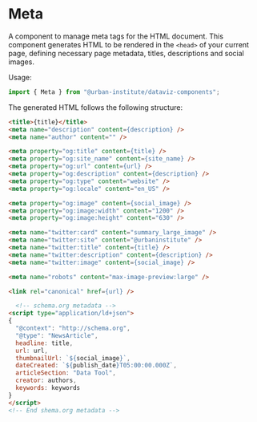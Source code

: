 

<Meta title="Components/Meta" of={Stories} />

# Meta

A component to manage meta tags for the HTML document. This component generates HTML to be rendered in the `<head>` of your current page, defining necessary page metadata, titles, descriptions and social images.

Usage:

```js
import { Meta } from "@urban-institute/dataviz-components";
```
The generated HTML follows the following structure:

```html
<title>{title}</title>
<meta name="description" content={description} />
<meta name="author" content="" />

<meta property="og:title" content={title} />
<meta property="og:site_name" content={site_name} />
<meta property="og:url" content={url} />
<meta property="og:description" content={description} />
<meta property="og:type" content="website" />
<meta property="og:locale" content="en_US" />

<meta property="og:image" content={social_image} />
<meta property="og:image:width" content="1200" />
<meta property="og:image:height" content="630" />

<meta name="twitter:card" content="summary_large_image" />
<meta name="twitter:site" content="@urbaninstitute" />
<meta name="twitter:title" content={title} />
<meta name="twitter:description" content={description} />
<meta name="twitter:image" content={social_image} />

<meta name="robots" content="max-image-preview:large" />

<link rel="canonical" href={url} />

  <!-- schema.org metadata -->
<script type="application/ld+json">
{
  "@context": "http://schema.org",
  "@type": "NewsArticle",
  headline: title,
  url: url,
  thumbnailUrl: `${social_image}`,
  dateCreated: `${publish_date}T05:00:00.000Z`,
  articleSection: "Data Tool",
  creator: authors,
  keywords: keywords
} 
</script>
<!-- End shema.org metadata -->
```

<Controls />

